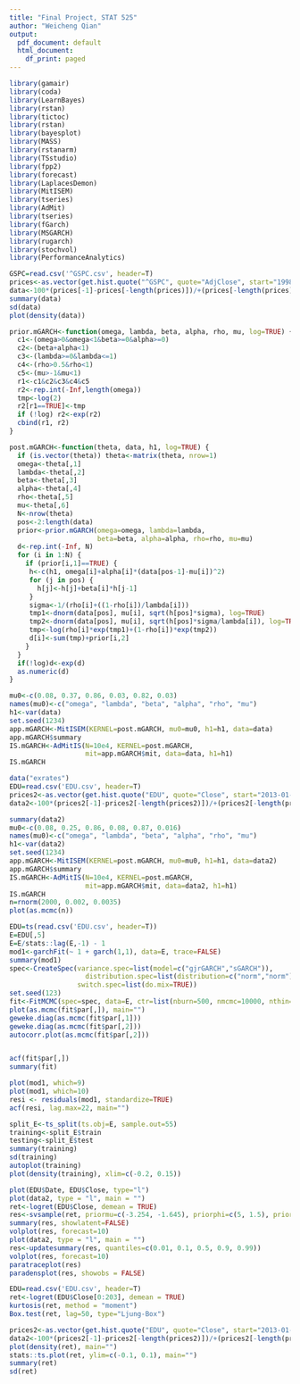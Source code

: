 ---
title: "Final Project, STAT 525"
author: "Weicheng Qian"
output:
  pdf_document: default
  html_document:
    df_print: paged
---

```{r message=FALSE, warning=FALSE,echo=FALSE}
library(gamair)
library(coda)
library(LearnBayes) 
library(rstan)
library(tictoc)
library(rstan)
library(bayesplot)
library(MASS)
library(rstanarm)
library(TSstudio)
library(fpp2)
library(forecast)
library(LaplacesDemon)
library(MitISEM)
library(tseries)
library(AdMit)
library(tseries)
library(fGarch)
library(MSGARCH)
library(rugarch)
library(stochvol)
library(PerformanceAnalytics)
```

```{r}
GSPC=read.csv('^GSPC.csv', header=T)
prices<-as.vector(get.hist.quote("^GSPC", quote="AdjClose", start="1998-01-02", end="2002-12-26"))
data<-100*(prices[-1]-prices[-length(prices)])/+(prices[-length(prices)])
summary(data)
sd(data)
plot(density(data))
```
```{r}
prior.mGARCH<-function(omega, lambda, beta, alpha, rho, mu, log=TRUE) {
  c1<-(omega>0&omega<1&beta>=0&alpha>=0)
  c2<-(beta+alpha<1)
  c3<-(lambda>=0&lambda<=1)
  c4<-(rho>0.5&rho<1)
  c5<-(mu>-1&mu<1)
  r1<-c1&c2&c3&c4&c5
  r2<-rep.int(-Inf,length(omega))
  tmp<-log(2)
  r2[r1==TRUE]<-tmp
  if (!log) r2<-exp(r2)
  cbind(r1, r2)
}

post.mGARCH<-function(theta, data, h1, log=TRUE) {
  if (is.vector(theta)) theta<-matrix(theta, nrow=1)
  omega<-theta[,1]
  lambda<-theta[,2]
  beta<-theta[,3]
  alpha<-theta[,4]
  rho<-theta[,5]
  mu<-theta[,6]
  N<-nrow(theta)
  pos<-2:length(data)
  prior<-prior.mGARCH(omega=omega, lambda=lambda,
                      beta=beta, alpha=alpha, rho=rho, mu=mu)
  d<-rep.int(-Inf, N)
  for (i in 1:N) {
    if (prior[i,1]==TRUE) {
     h<-c(h1, omega[i]+alpha[i]*(data[pos-1]-mu[i])^2)
     for (j in pos) {
       h[j]<-h[j]+beta[i]*h[j-1]
     }
     sigma<-1/(rho[i]+((1-rho[i])/lambda[i]))
     tmp1<-dnorm(data[pos], mu[i], sqrt(h[pos]*sigma), log=TRUE)
     tmp2<-dnorm(data[pos], mu[i], sqrt(h[pos]*sigma/lambda[i]), log=TRUE)
     tmp<-log(rho[i]*exp(tmp1)+(1-rho[i])*exp(tmp2))
     d[i]<-sum(tmp)+prior[i,2]
    }
  }
  if(!log)d<-exp(d)
  as.numeric(d)
}
```

```{r}
mu0<-c(0.08, 0.37, 0.86, 0.03, 0.82, 0.03)
names(mu0)<-c("omega", "lambda", "beta", "alpha", "rho", "mu")
h1<-var(data)
set.seed(1234)
app.mGARCH<-MitISEM(KERNEL=post.mGARCH, mu0=mu0, h1=h1, data=data)
app.mGARCH$summary
IS.mGARCH<-AdMitIS(N=10e4, KERNEL=post.mGARCH,
                   mit=app.mGARCH$mit, data=data, h1=h1)
IS.mGARCH
```
```{r}
data("exrates")
EDU=read.csv('EDU.csv', header=T)
prices2<-as.vector(get.hist.quote("EDU", quote="Close", start="2013-01-02", end="2013-12-31"))
data2<-100*(prices2[-1]-prices2[-length(prices2)])/+(prices2[-length(prices2)])

summary(data2)
mu0<-c(0.08, 0.25, 0.86, 0.08, 0.87, 0.016)
names(mu0)<-c("omega", "lambda", "beta", "alpha", "rho", "mu")
h1<-var(data2)
set.seed(1234)
app.mGARCH<-MitISEM(KERNEL=post.mGARCH, mu0=mu0, h1=h1, data=data2)
app.mGARCH$summary
IS.mGARCH<-AdMitIS(N=10e4, KERNEL=post.mGARCH,
                   mit=app.mGARCH$mit, data=data2, h1=h1)
IS.mGARCH
n=rnorm(2000, 0.002, 0.0035)
plot(as.mcmc(n))
```


```{r}
EDU=ts(read.csv('EDU.csv', header=T))
E=EDU[,5]
E=E/stats::lag(E,-1) - 1
mod1<-garchFit(~ 1 + garch(1,1), data=E, trace=FALSE)
summary(mod1)
spec<-CreateSpec(variance.spec=list(model=c("gjrGARCH","sGARCH")),
                   distribution.spec=list(distribution=c("norm","norm")),
                 switch.spec=list(do.mix=TRUE))
set.seed(123)
fit<-FitMCMC(spec=spec, data=E, ctr=list(nburn=500, nmcmc=10000, nthin=1))
plot(as.mcmc(fit$par[,]), main="")
geweke.diag(as.mcmc(fit$par[,1]))
geweke.diag(as.mcmc(fit$par[,2]))
autocorr.plot(as.mcmc(fit$par[,2]))


acf(fit$par[,])
summary(fit)

plot(mod1, which=9)
plot(mod1, which=10)
resi <- residuals(mod1, standardize=TRUE)
acf(resi, lag.max=22, main="")

split_E<-ts_split(ts.obj=E, sample.out=55)
training<-split_E$train
testing<-split_E$test
summary(training)
sd(training)
autoplot(training)
plot(density(training), xlim=c(-0.2, 0.15))
```

```{r}
plot(EDU$Date, EDU$Close, type="l")
plot(data2, type = "l", main = "")
ret<-logret(EDU$Close, demean = TRUE)
res<-svsample(ret, priormu=c(-3.254, -1.645), priorphi=c(5, 1.5), priorsigma=1)
summary(res, showlatent=FALSE)
volplot(res, forecast=10)
plot(data2, type = "l", main = "")
res<-updatesummary(res, quantiles=c(0.01, 0.1, 0.5, 0.9, 0.99))
volplot(res, forecast=10)
paratraceplot(res)
paradensplot(res, showobs = FALSE)
```

```{r}
EDU=read.csv('EDU.csv', header=T)
ret<-logret(EDU$Close[0:203], demean = TRUE)
kurtosis(ret, method = "moment")
Box.test(ret, lag=50, type="Ljung-Box")

prices2<-as.vector(get.hist.quote("EDU", quote="Close", start="2013-01-02", end="2013-12-31"))
data2<-100*(prices2[-1]-prices2[-length(prices2)])/+(prices2[-length(prices2)])
plot(density(ret), main="")
stats::ts.plot(ret, ylim=c(-0.1, 0.1), main="")
summary(ret)
sd(ret)
```

